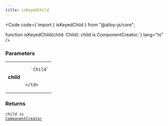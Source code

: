 ```yaml
---
title: isKeyedChild
---
```







<Code code={`import { isKeyedChild } from "@alloy-js/core";

function isKeyedChild(child: Child): child is ComponentCreator;`} lang="ts" />

### Parameters

<table>
  <tr>
    <td style="text-align: right;font-weight: bold;">child</td>
    <td>
    
      `Child`
      
      
    </td>
  </tr>
</table>



### Returns

<code>child is <a href="../../types/componentcreator/">ComponentCreator</a></code>








